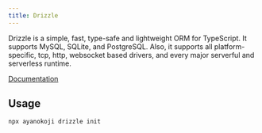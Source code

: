 ```yaml
---
title: Drizzle
---
```


Drizzle is a simple, fast, type-safe and lightweight ORM for TypeScript.
It supports MySQL, SQLite, and PostgreSQL.
Also, it supports all platform-specific, tcp, http, websocket based drivers,
and every major serverful and serverless runtime.

[Documentation](https://orm.drizzle.team/docs/overview)

## Usage

```package-install
npx ayanokoji drizzle init
```
